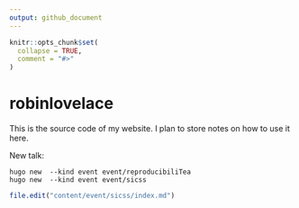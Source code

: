 ```yaml
---
output: github_document
---
```


<!-- README.md is generated from README.Rmd. Please edit that file -->

```r
knitr::opts_chunk$set(
  collapse = TRUE,
  comment = "#>"
)
```

# robinlovelace

This is the source code of my website.
I plan to store notes on how to use it here.

New talk:

```
hugo new  --kind event event/reproducibiliTea
hugo new  --kind event event/sicss
```

```r
file.edit("content/event/sicss/index.md")
```

